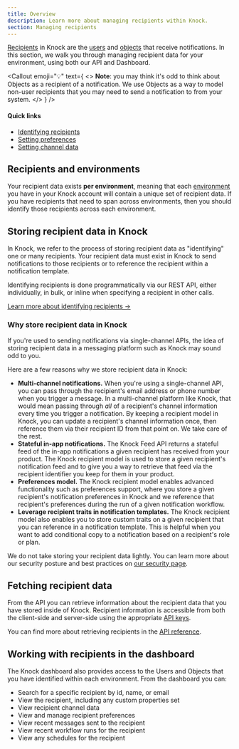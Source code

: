 ```yaml
---
title: Overview
description: Learn more about managing recipients within Knock.
section: Managing recipients
---
```


[Recipients](/concepts/recipients) in Knock are the [users](/concepts/users) and [objects](/concepts/objects) that receive notifications. In this section, we walk you through managing recipient data for your environment, using both our API and Dashboard.

<Callout
  emoji="💡"
  text={
    <>
      <strong>Note</strong>: you may think it's odd to think about Objects as a
      recipient of a notification. We use Objects as a way to model non-user
      recipients that you may need to send a notification to from your system.
    </>
  }
/>

#### Quick links

- [Identifying recipients](/managing-recipients/identifying-recipients)
- [Setting preferences](/preferences/overview#set-a-users-preferences)
- [Setting channel data](/managing-recipients/setting-channel-data)

## Recipients and environments

Your recipient data exists **per environment**, meaning that each [environment](/concepts/environments) you have in your Knock account will contain a unique set of recipient data. If you have recipients that need to span across environments, then you should identify those recipients across each environment.

## Storing recipient data in Knock

In Knock, we refer to the process of storing recipient data as "identifying" one or many recipients. Your recipient data must exist in Knock to send notifications to those recipients or to reference the recipient within a notification template.

Identifying recipients is done programmatically via our REST API, either individually, in bulk, or inline when specifying a recipient in other calls.

[Learn more about identifying recipients ->](/managing-recipients/identifying-recipients)

### Why store recipient data in Knock

If you're used to sending notifications via single-channel APIs, the idea of storing recipient data in a messaging platform such as Knock may sound odd to you.

Here are a few reasons why we store recipient data in Knock:

- **Multi-channel notifications.** When you're using a single-channel API, you can pass through the recipient's email address or phone number when you trigger a message. In a multi-channel platform like Knock, that would mean passing through _all_ of a recipient's channel information every time you trigger a notification. By keeping a recipient model in Knock, you can update a recipient's channel information once, then reference them via their recipient ID from that point on. We take care of the rest.
- **Stateful in-app notifications.** The Knock Feed API returns a stateful feed of the in-app notifications a given recipient has received from your product. The Knock recipient model is used to store a given recipient's notification feed and to give you a way to retrieve that feed via the recipient identifier you keep for them in your product.
- **Preferences model.** The Knock recipient model enables advanced functionality such as preferences support, where you store a given recipient's notification preferences in Knock and we reference that recipient's preferences during the run of a given notification workflow.
- **Leverage recipient traits in notification templates.** The Knock recipient model also enables you to store custom traits on a given recipient that you can reference in a notification template. This is helpful when you want to add conditional copy to a notification based on a recipient's role or plan.

We do not take storing your recipient data lightly. You can learn more about our security posture and best practices on [our security page](/security).

## Fetching recipient data

From the API you can retrieve information about the recipient data that you have stored inside of Knock. Recipient information is accessible from both the client-side and server-side using the appropriate [API keys](/developer-tools/api-keys).

You can find more about retrieving recipients in the [API reference](/api-reference).

## Working with recipients in the dashboard

The Knock dashboard also provides access to the Users and Objects that you have identified within each environment. From the dashboard you can:

- Search for a specific recipient by id, name, or email
- View the recipient, including any custom properties set
- View recipient channel data
- View and manage recipient preferences
- View recent messages sent to the recipient
- View recent workflow runs for the recipient
- View any schedules for the recipient
